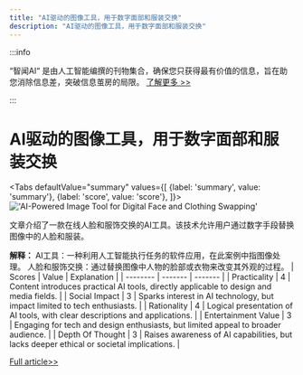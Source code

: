 ```yaml
---
title: "AI驱动的图像工具，用于数字面部和服装交换"
description: "AI驱动的图像工具，用于数字面部和服装交换"
---
```



:::info

“智闻AI“ 是由人工智能编撰的刊物集合，确保您只获得最有价值的信息，旨在助您消除信息差，突破信息茧房的局限。  [了解更多 >>](/)

:::

# AI驱动的图像工具，用于数字面部和服装交换


<Tabs
	defaultValue="summary"
	values={[
	{label: 'summary', value: 'summary'},
	{label: 'score', value: 'score'},
]}>
<TabItem value="summary">
<img
  src="https://image.informedainews.com/2024/06/10/To-D1r-1717983413-0.jpg"
  alt="'AI-Powered Image Tool for Digital Face and Clothing Swapping'"
/>



文章介绍了一款在线人脸和服饰交换的AI工具。该技术允许用户通过数字手段替换图像中的人脸和服装。

**解释：**
AI工具：一种利用人工智能执行任务的软件应用，在此案例中指图像处理。
人脸和服饰交换：通过替换图像中人物的脸部或衣物来改变其外观的过程。
</TabItem>
<TabItem value="score">
	| Scores     | Value   | Explanation |
	| -------- | ------- | ------- |
	| Practicality  | 4    | Content introduces practical AI tools, directly applicable to design and media fields.    |
	| Social Impact | 3     | Sparks interest in AI technology, but impact limited to tech enthusiasts.    |
	| Rationality    | 4    | Logical presentation of AI tools, with clear descriptions and applications.    |
	| Entertainment Value    | 3    | Engaging for tech and design enthusiasts, but limited appeal to broader audience.    |
	| Depth Of Thought    | 3    | Raises awareness of AI capabilities, but lacks deeper ethical or societal implications.    |
</TabItem>
</Tabs>

[Full article>>](https://x.com/lvloomystery/status/1799680387939254391)

